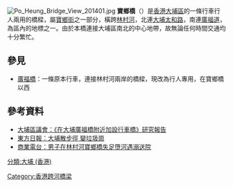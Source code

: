 {{expand|time=2014-01-06T17:49:45+00:00}}
{{Infobox bridge
|bridge_name= 寶鄉橋<br>Po Heung Bridge
|also_known_as=
|image= Po Heung Bridge.JPG
|image_size= 250px
|caption= 寶鄉橋，背景為[[太和邨|太和邨]]
|official_name= 
|carries= 雙向雙行車線、行人路
|crosses= [[林村河|林村河]]
|locale= {{HKG}}[[大埔區|大埔區]][[林村河|林村河]]下游
|maint= 
|id= 
|design= 
|mainspan= 
|length= 
|width= 
|clearance= 
|below= 
|traffic= 
|open= 
|closed= 
|toll= 免費
|map_cue= 
|map_image= 
|map_text= 
|map_width= 
|coordinates= 
|lat= 
|long= 
}}
[[File:Po_Heung_Bridge_View_201401.jpg|thumb]]
'''寶鄉橋'''（{{lang-en|'''Po Heung Bridge'''}}）是[[香港|香港]][[大埔區|大埔區]]的一條行車行人兩用的橋樑，屬[[寶鄉街|寶鄉街]]之一部分，橫跨[[林村河|林村河]]，北連[[大埔太和路|大埔太和路]]，南連[[廣福道|廣福道]]，為區內的地標之一。由於本橋連接大埔區南北的中心地帶，故無論任何時間交通均十分繁忙。
==參見==
* [[廣福橋|廣福橋]]：一條原本行車，連接林村河兩岸的橋樑，現改為行人專用，在寶鄉橋以西
==參考資料==
*[https://web.archive.org/web/20140203034140/http://www.districtcouncils.gov.hk/tp/doc/common/publications_links/TPKFB%20Final%20Report.pdf 大埔區議會：《在大埔廣福橋附近加設行車橋》研究報告]
*[http://orientaldaily.on.cc/cnt/news/20110214/00196_002.html 東方日報：大埔散步徑 變垃圾崗] {{Wayback|url=http://orientaldaily.on.cc/cnt/news/20110214/00196_002.html |date=20191122030238 }}
*[http://www.881903.com/Page/ZH-TW/newsdetail.aspx?ItemId=270974&csid=261_341 商業電台：男子在林村河寶鄉橋失足墮河遇溺送院] {{Wayback|url=http://www.881903.com/Page/ZH-TW/newsdetail.aspx?ItemId=270974&csid=261_341 |date=20191129004732 }}


[[分類:大埔_(香港)|分類:大埔 (香港)]]
[[Category:香港跨河橋梁|Category:香港跨河橋梁]]

{{HK-trans-stub}}